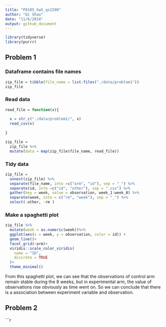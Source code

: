 ```yaml
---
title: "P8105_hw5_qs2200"
author: "Qi Shao"
date: "11/6/2018"
output: github_document
---
```


```r
library(tidyverse)
library(purrr)
```

## Problem 1

### Dataframe contains file names
```r
zip_file = tibble(file_name = list.files("./data/problem1"))
zip_file
```

### Read data
```r
read_file = function(x){
  
  x = str_c("./data/problem1/", x)
  read_csv(x)
  
}

zip_file = 
  zip_file %>%
  mutate(data = map(zip_file$file_name, read_file))
```

### Tidy data
```r
zip_file = 
  unnest(zip_file) %>%
  separate(file_name, into =c("arm", "id"), sep = "_") %>%
  separate(id, into =c("id", "other"), sep = ".csv") %>%
  gather(key = week, value = observation, week_1:week_8) %>%
  separate(week, into = c("rm", "week"), sep = "_") %>%
  select(-other, -rm )
```

### Make a spaghetti plot
```r
zip_file %>%
  mutate(week = as.numeric(week))%>%
  ggplot(aes(x = week, y = observation, color = id)) +
  geom_line()+
  facet_grid(~arm)+
  viridis::scale_color_viridis(
    name = "ID", 
    discrete = TRUE
  )+
  theme_minimal() 
```

From this spaghetti plot, we can see that the observations of control arm remain stable during the 8 weeks, but in experimental arm, the value of observations rise obviously as time went on. So we can conclude that there is a association between experiment variable and observation.

## Problem 2
```r
